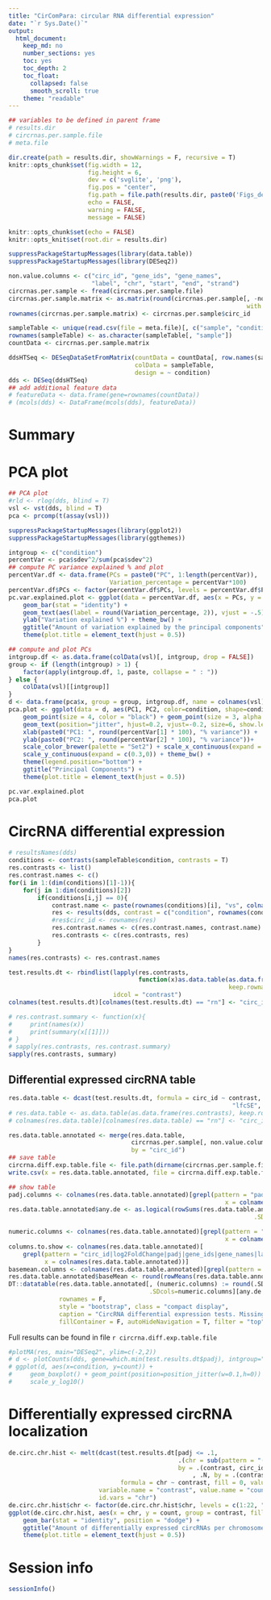 ```yaml
---
title: "CirComPara: circular RNA differential expression"
date: "`r Sys.Date()`"  
output: 
  html_document: 
    keep_md: no
    number_sections: yes
    toc: yes
    toc_depth: 2
    toc_float: 
      collapsed: false
      smooth_scroll: true
    theme: "readable"
---
```


```r
## variables to be defined in parent frame
# results.dir
# circrnas.per.sample.file
# meta.file

dir.create(path = results.dir, showWarnings = F, recursive = T)
knitr::opts_chunk$set(fig.width = 12, 
                      fig.height = 6, 
                      dev = c('svglite', 'png'), 
                      fig.pos = "center",
                      fig.path = file.path(results.dir, paste0('Figs_de', .Platform$file.sep)),
                      echo = FALSE, 
                      warning = FALSE, 
                      message = FALSE)

knitr::opts_chunk$set(echo = FALSE)
knitr::opts_knit$set(root.dir = results.dir)

```

```r
suppressPackageStartupMessages(library(data.table))
suppressPackageStartupMessages(library(DESeq2))

non.value.columns <- c("circ_id", "gene_ids", "gene_names", 
                       "label", "chr", "start", "end", "strand")
circrnas.per.sample <- fread(circrnas.per.sample.file)
circrnas.per.sample.matrix <- as.matrix(round(circrnas.per.sample[, -non.value.columns, 
                                                                  with = FALSE]))
rownames(circrnas.per.sample.matrix) <- circrnas.per.sample$circ_id

sampleTable <- unique(read.csv(file = meta.file)[, c("sample", "condition")])
rownames(sampleTable) <- as.character(sampleTable[, "sample"])
countData <- circrnas.per.sample.matrix

ddsHTSeq <- DESeqDataSetFromMatrix(countData = countData[, row.names(sampleTable)],
                                   colData = sampleTable,
                                   design = ~ condition)
dds <- DESeq(ddsHTSeq)
## add additional feature data
# featureData <- data.frame(gene=rownames(countData))
# (mcols(dds) <- DataFrame(mcols(dds), featureData))
```

# Summary



# PCA plot
```r
## PCA plot
#rld <- rlog(dds, blind = T)
vsl <- vst(dds, blind = T)
pca <- prcomp(t(assay(vsl)))

suppressPackageStartupMessages(library(ggplot2))
suppressPackageStartupMessages(library(ggthemes))

intgroup <- c("condition")
percentVar <- pca$sdev^2/sum(pca$sdev^2)
## compute PC variance explained % and plot
percentVar.df <- data.frame(PCs = paste0("PC", 1:length(percentVar)), 
                            Variation_percentage = percentVar*100)
percentVar.df$PCs <- factor(percentVar.df$PCs, levels = percentVar.df$PCs, ordered = T)
pc.var.explained.plot <- ggplot(data = percentVar.df, aes(x = PCs, y = Variation_percentage)) + 
    geom_bar(stat = "identity") + 
    geom_text(aes(label = round(Variation_percentage, 2)), vjust = -.5) + 
    ylab("Variation explained %") + theme_bw() + 
    ggtitle("Amount of variation explained by the principal components") + 
    theme(plot.title = element_text(hjust = 0.5))

## compute and plot PCs
intgroup.df <- as.data.frame(colData(vsl)[, intgroup, drop = FALSE])
group <- if (length(intgroup) > 1) {
    factor(apply(intgroup.df, 1, paste, collapse = " : "))
} else {
    colData(vsl)[[intgroup]]
}
d <- data.frame(pca$x, group = group, intgroup.df, name = colnames(vsl))
pca.plot <- ggplot(data = d, aes(PC1, PC2, color=condition, shape=condition, label=name)) + 
    geom_point(size = 4, color = "black") + geom_point(size = 3, alpha = 1) + coord_fixed() + 
    geom_text(position="jitter", hjust=0.2, vjust=-0.2, size=6, show.legend = F) +
    xlab(paste0("PC1: ", round(percentVar[1] * 100), "% variance")) + 
    ylab(paste0("PC2: ", round(percentVar[2] * 100), "% variance"))+ 
    scale_color_brewer(palette = "Set2") + scale_x_continuous(expand = c(0.3,0)) +
    scale_y_continuous(expand = c(0.3,0)) + theme_bw() + 
    theme(legend.position="bottom") + 
    ggtitle("Principal Components") + 
    theme(plot.title = element_text(hjust = 0.5))
```

```r
pc.var.explained.plot
pca.plot
```

# CircRNA differential expression

```r
# resultsNames(dds)
conditions <- contrasts(sampleTable$condition, contrasts = T)
res.contrasts <- list()
res.contrast.names <- c()
for(i in 1:(dim(conditions)[1]-1)){
    for(j in 1:dim(conditions)[2])
        if(conditions[i,j] == 0){
            contrast.name <- paste(rownames(conditions)[i], "vs", colnames(conditions)[j])
            res <- results(dds, contrast = c("condition", rownames(conditions)[i], colnames(conditions)[j]))
            #res$circ_id <- rownames(res)
            res.contrast.names <- c(res.contrast.names, contrast.name)
            res.contrasts <- c(res.contrasts, res)
        }
}
names(res.contrasts) <- res.contrast.names

test.results.dt <- rbindlist(lapply(res.contrasts, 
                                    function(x)as.data.table(as.data.frame(x, row.names = rownames(x)), 
                                                             keep.rownames = T)), 
                             idcol = "contrast")
colnames(test.results.dt)[colnames(test.results.dt) == "rn"] <- "circ_id"

# res.contrast.summary <- function(x){
#     print(names(x))
#     print(summary(x[[1]]))
# }
# sapply(res.contrasts, res.contrast.summary)
sapply(res.contrasts, summary)
```

## Differential expressed circRNA table

```r
res.data.table <- dcast(test.results.dt, formula = circ_id ~ contrast, value.var = c("baseMean", "log2FoldChange",
                                                              "lfcSE", "stat", "pvalue", "padj"))
# res.data.table <- as.data.table(as.data.frame(res.contrasts), keep.rownames = T)
# colnames(res.data.table)[colnames(res.data.table) == "rn"] <- "circ_id"

res.data.table.annotated <- merge(res.data.table, 
                                  circrnas.per.sample[, non.value.columns, with = F], 
                                  by = "circ_id")
## save table
circrna.diff.exp.table.file <- file.path(dirname(circrnas.per.sample.file), "circrna_differential_expression_tests.csv")
write.csv(x = res.data.table.annotated, file = circrna.diff.exp.table.file)

## show table
padj.columns <- colnames(res.data.table.annotated)[grepl(pattern = "padj", 
                                                            x = colnames(res.data.table.annotated))]
res.data.table.annotated$any.de <- as.logical(rowSums(res.data.table.annotated[, lapply(.SD, function(x){x <= .1}), 
                                                                    .SDcols=padj.columns], na.rm = T))

numeric.columns <- colnames(res.data.table.annotated)[grepl(pattern = "baseMean|log2FoldChange|lfcSE|stat|pvalue|padj", 
                                                            x = colnames(res.data.table.annotated))]
columns.to.show <- colnames(res.data.table.annotated)[
    grepl(pattern = "circ_id|log2FoldChange|padj|gene_ids|gene_names|label", 
          x = colnames(res.data.table.annotated))]
basemean.columns <- colnames(res.data.table.annotated)[grepl(pattern = "baseMean", x = colnames(res.data.table.annotated))]
res.data.table.annotated$baseMean <- round(rowMeans(res.data.table.annotated[, basemean.columns, with = F]), 2)
DT::datatable(res.data.table.annotated[, (numeric.columns) := round(.SD, 2), 
                                       .SDcols=numeric.columns][any.de == TRUE, ][, c(columns.to.show, "baseMean"), with = F], 
              rownames = F, 
              style = "bootstrap", class = "compact display", 
              caption = "CircRNA differential expression tests. Missing circRNAs failed the statistical test.", 
              fillContainer = F, autoHideNavigation = T, filter = "top")

```

Full results can be found in file `r circrna.diff.exp.table.file`

```r
#plotMA(res, main="DESeq2", ylim=c(-2,2))
# d <- plotCounts(dds, gene=which.min(test.results.dt$padj), intgroup="condition", returnData=TRUE)
# ggplot(d, aes(x=condition, y=count)) +
#     geom_boxplot() + geom_point(position=position_jitter(w=0.1,h=0)) +
#     scale_y_log10()
```

# Differentially expressed circRNA localization

```r
de.circ.chr.hist <- melt(dcast(test.results.dt[padj <= .1, 
                                               .(chr = sub(pattern = "(^[^:]*):.*", replacement = "\\1", x = circ_id)), 
                                               by = .(contrast, circ_id)][
                                                   , .N, by = .(contrast, chr)], 
                               formula = chr ~ contrast, fill = 0, value.var = "N"), 
                         variable.name = "contrast", value.name = "count", 
                         id.vars = "chr")
de.circ.chr.hist$chr <- factor(de.circ.chr.hist$chr, levels = c(1:22, "X", "Y", "MT"), ordered =TRUE)
ggplot(de.circ.chr.hist, aes(x = chr, y = count, group = contrast, fill = contrast)) + 
    geom_bar(stat = "identity", position = "dodge") + 
    ggtitle("Amount of differentially expressed circRNAs per chromosome") + 
    theme(plot.title = element_text(hjust = 0.5))
```

# Session info
```r
sessionInfo()
```
